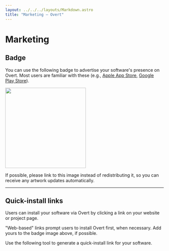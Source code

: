 ```yaml
---
layout: ../../../layouts/Markdown.astro
title: "Marketing – Overt"
---
```


# Marketing

## Badge

You can use the following badge to advertise your software's presence on Overt. Most users are familiar with these (e.g., [Apple App Store](https://developer.apple.com/app-store/marketing/guidelines/), [Google Play Store](https://play.google.com/intl/en_us/badges/)).

<img src="/images/overt-badge.png" width="256" class="d-block mx-auto my-4" />

If possible, please link to this image instead of redistributing it, so you can receive any artwork updates automatically.

---

## Quick-install links

Users can install your software via Overt by clicking a link on your website or project page.

"Web-based" links prompt users to install Overt first, when necessary. Add yours to the badge image above, if possible.

Use the following tool to generate a quick-install link for your software.


<LinkGenerator client:idle />
